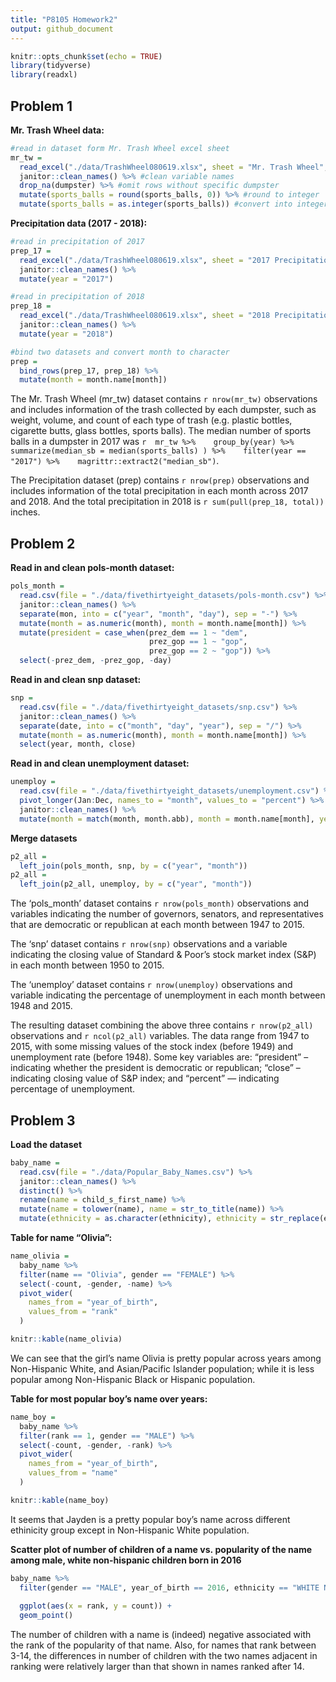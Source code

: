 ```yaml
---
title: "P8105 Homework2"
output: github_document
---
```


```r
knitr::opts_chunk$set(echo = TRUE)
library(tidyverse)
library(readxl)
```
  

## Problem 1

**Mr. Trash Wheel data:**
```r
#read in dataset form Mr. Trash Wheel excel sheet
mr_tw = 
  read_excel("./data/TrashWheel080619.xlsx", sheet = "Mr. Trash Wheel", range = "A2:N406") %>% 
  janitor::clean_names() %>% #clean variable names
  drop_na(dumpster) %>% #omit rows without specific dumpster
  mutate(sports_balls = round(sports_balls, 0)) %>% #round to integer
  mutate(sports_balls = as.integer(sports_balls)) #convert into integer data type
```

**Precipitation data (2017 - 2018):**
```r
#read in precipitation of 2017
prep_17 = 
  read_excel("./data/TrashWheel080619.xlsx", sheet = "2017 Precipitation", range = "A2:B14") %>% 
  janitor::clean_names() %>% 
  mutate(year = "2017")

#read in precipitation of 2018
prep_18 = 
  read_excel("./data/TrashWheel080619.xlsx", sheet = "2018 Precipitation", range = "A2:B14") %>% 
  janitor::clean_names() %>% 
  mutate(year = "2018")

#bind two datasets and convert month to character
prep = 
  bind_rows(prep_17, prep_18) %>% 
  mutate(month = month.name[month])
```

The Mr. Trash Wheel (mr_tw) dataset contains `r nrow(mr_tw)` observations and includes information of the trash collected by each dumpster, such as weight, volume, and count of each type of trash (e.g. plastic bottles, cigarette butts, glass bottles, sports balls). 
The median number of sports balls in a dumpster in 2017 was `r  mr_tw %>% 
  group_by(year) %>% 
  summarize(median_sb = median(sports_balls) ) %>% 
  filter(year == "2017") %>% 
  magrittr::extract2("median_sb")`.
     
     
The Precipitation dataset (prep) contains `r nrow(prep)` observations and includes information of the total precipitation in each month across 2017 and 2018. And the total precipitation in 2018 is `r sum(pull(prep_18, total))` inches.

## Problem 2

**Read in and clean pols-month dataset:**
```r
pols_month =
  read.csv(file = "./data/fivethirtyeight_datasets/pols-month.csv") %>% 
  janitor::clean_names() %>% 
  separate(mon, into = c("year", "month", "day"), sep = "-") %>% 
  mutate(month = as.numeric(month), month = month.name[month]) %>% 
  mutate(president = case_when(prez_dem == 1 ~ "dem",
                               prez_gop == 1 ~ "gop",
                               prez_gop == 2 ~ "gop")) %>% 
  select(-prez_dem, -prez_gop, -day)
```

**Read in and clean snp dataset:**
```r
snp =
  read.csv(file = "./data/fivethirtyeight_datasets/snp.csv") %>% 
  janitor::clean_names() %>% 
  separate(date, into = c("month", "day", "year"), sep = "/") %>% 
  mutate(month = as.numeric(month), month = month.name[month]) %>% 
  select(year, month, close)
```

**Read in and clean unemployment dataset:**
```r
unemploy =
  read.csv(file = "./data/fivethirtyeight_datasets/unemployment.csv") %>% 
  pivot_longer(Jan:Dec, names_to = "month", values_to = "percent") %>% 
  janitor::clean_names() %>% 
  mutate(month = match(month, month.abb), month = month.name[month], year = as.character(year))
```

**Merge datasets**
```r
p2_all =
  left_join(pols_month, snp, by = c("year", "month"))
p2_all =
  left_join(p2_all, unemploy, by = c("year", "month"))
```


The 'pols_month' dataset contains `r nrow(pols_month)` observations and variables indicating the number of governors, senators, and representatives that are democratic or republican at each month between 1947 to 2015. 

The 'snp' dataset contains `r nrow(snp)` observations and a variable indicating the closing value of Standard & Poor’s stock market index (S&P) in each month between 1950 to 2015.

The 'unemploy' dataset contains `r nrow(unemploy)` observations and variable indicating the percentage of unemployment in each month between 1948 and 2015.

The resulting dataset combining the above three contains `r nrow(p2_all)` observations and `r ncol(p2_all)` variables. The data range from 1947 to 2015, with some missing values of the stock index (before 1949) and unemployment rate (before 1948). Some key variables are: "president" -- indicating whether the president is democratic or republican; "close" -- indicating closing value of S&P index; and "percent" --- indicating percentage of unemployment.

## Problem 3

**Load the dataset**
```r
baby_name =
  read.csv(file = "./data/Popular_Baby_Names.csv") %>% 
  janitor::clean_names() %>% 
  distinct() %>% 
  rename(name = child_s_first_name) %>% 
  mutate(name = tolower(name), name = str_to_title(name)) %>% 
  mutate(ethnicity = as.character(ethnicity), ethnicity = str_replace(ethnicity, "BLACK NON HISPANIC", "BLACK NON HISP"), ethnicity = str_replace(ethnicity, "WHITE NON HISPANIC", "WHITE NON HISP"), ethnicity = str_replace(ethnicity, "ASIAN AND PACIFIC ISLANDER", "ASIAN AND PACI")) 

```


**Table for name "Olivia":**
```r
name_olivia =
  baby_name %>% 
  filter(name == "Olivia", gender == "FEMALE") %>%
  select(-count, -gender, -name) %>% 
  pivot_wider(
    names_from = "year_of_birth",
    values_from = "rank"
  ) 

knitr::kable(name_olivia)
```

We can see that the girl's name Olivia is pretty popular across years among Non-Hispanic White, and Asian/Pacific Islander population; while it is less popular among Non-Hispanic Black or Hispanic population.
   

**Table for most popular boy's name over years:**
```r
name_boy = 
  baby_name %>% 
  filter(rank == 1, gender == "MALE") %>% 
  select(-count, -gender, -rank) %>% 
  pivot_wider(
    names_from = "year_of_birth",
    values_from = "name"
  ) 

knitr::kable(name_boy)
```

It seems that Jayden is a pretty popular boy's name across different ethinicity group except in Non-Hispanic White population.

   
**Scatter plot of number of children of a name vs. popularity of the name among male, white non-hispanic children born in 2016**
```r
baby_name %>% 
  filter(gender == "MALE", year_of_birth == 2016, ethnicity == "WHITE NON HISP") %>% 
  
  ggplot(aes(x = rank, y = count)) +
  geom_point()
```

The number of children with a name is (indeed) negative associated with the rank of the popularity of that name. Also, for names that rank between 3-14, the differences in number of children with the two names adjacent in ranking were relatively larger than that shown in names ranked after 14.
